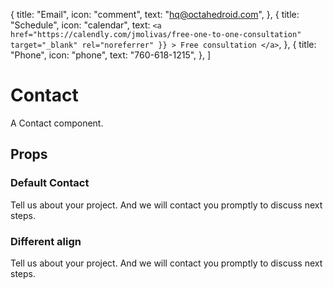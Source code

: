 

  {
    title: "Email",
    icon: "comment",
    text: "hq@octahedroid.com",
  },
  {
    title: "Schedule",
    icon: "calendar",
    text: `<a
              href="https://calendly.com/jmolivas/free-one-to-one-consultation"
              target="_blank"
              rel="noreferrer"
              }}
            >
              Free consultation
            </a>`,
  },
  {
    title: "Phone",
    icon: "phone",
    text: "760-618-1215",
  },
]

<Meta title='components/Contact' component={Contact} />

# Contact

A Contact component.

## Props

<Props of={Contact} />

### Default Contact

<Preview>
  <Story name='Default'>
    <Contact>
      <Contact.Header>
        Tell us about your project. And we will contact you promptly to discuss next
        steps.
      </Contact.Header>
      <Contact.Grid contactInfo={contactInfo} />
    </Contact>
  </Story>
</Preview>

### Different align

<Preview>
  <Story name='Different Align'>
    <Contact>
      <Contact.Header align='left'>
        Tell us about your project. And we will contact you promptly to discuss next
        steps.
      </Contact.Header>
      <Contact.Grid align='left' contactInfo={contactInfo} />
    </Contact>
  </Story>
</Preview>
